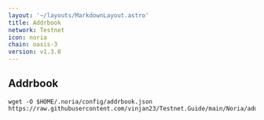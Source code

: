 ```yaml
---
layout: '~/layouts/MarkdownLayout.astro'
title: Addrbook
network: Testnet
icon: noria
chain: oasis-3
version: v1.3.0
---
```

## Addrbook

```
wget -O $HOME/.noria/config/addrbook.json https://raw.githubusercontent.com/vinjan23/Testnet.Guide/main/Noria/addrbook.json
```
